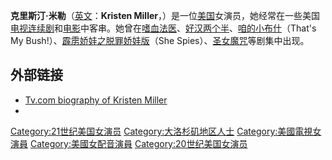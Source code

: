 {{noteTA
|G1=TV
}}
{{Infobox person
| image         = 
| imagesize     =  
| bgcolour      = 
| name          = 克里斯汀·米勒
| birth_name    = 
| birth_date    = {{Birth date and age|1976|8|20}}
| birth_place   = {{USA}}[[加利福尼亚州|加利福尼亚州]][[曼哈顿比奇|曼哈顿比奇]]
| yearsactive   = 1995年-至今
| spouse        =
| website       = 
| notable role  = 
| academyawards = 
| emmyawards    = 
| tonyawards    = 
}}

'''克里斯汀·米勒'''（[[英文|英文]]：'''Kristen Miller'''，{{bd|1976年|8月20日|catIdx=K}}）是一位[[美国|美国]]女演员，她经常在一些美国[[电视连续剧|电视连续剧]]和[[电影|电影]]中客串。她曾在[[嗜血法医|嗜血法医]]、[[好汉两个半|好汉两个半]]、[[咱的小布什|咱的小布什]]（That's My Bush!）、[[霹雳娇娃之脱罪娇娃版|霹雳娇娃之脱罪娇娃版]]（She Spies）、[[圣女魔咒|圣女魔咒]]等剧集中出现。

==外部链接==
* [https://web.archive.org/web/20080202060515/http://www.tv.com/kristen-miller/person/32067/biography.html Tv.com biography of Kristen Miller]
* {{imdb name|id=0588766|name=Kristen Miller}}

{{Authority control}}
{{DEFAULTSORT:Miller, Kristen}}

[[Category:21世纪美国女演员|Category:21世纪美国女演员]]
[[Category:大洛杉矶地区人士|Category:大洛杉矶地区人士]]
[[Category:美國電視女演員|Category:美國電視女演員]]
[[Category:美國女配音演員|Category:美國女配音演員]]
[[Category:20世纪美国女演员|Category:20世纪美国女演员]]